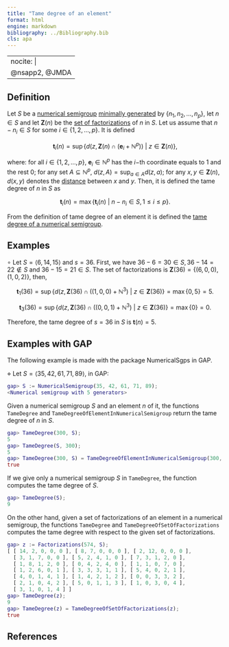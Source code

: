 ```yaml
---
title: "Tame degree of an element"
format: html
engine: markdown
bibliography: ../Bibliography.bib
cls: apa
---
```


---
nocite: |
  @nsapp2, @JMDA
---

## Definition

Let $S$ be a [numerical semigroup](../Basic-concepts/Numerical-semigroup.qmd) [minimally generated](../Basic-concepts/Minimal-set-of-generators.qmd) by $\{n_1, n_2, \ldots, n_p\}$, let $n \in S$ and let $\mathbf{Z}(n)$ be the [set of factorizations](../Presentations-NS/Set-of-factorizations.qmd) of $n$ in $S$. Let us assume that $n - n_i \in S$ for some $i \in \{1, 2, \ldots, p\}$. It is defined

$$
\mathbf{t}_i(n) = \sup \{ d(z, \mathbf{Z}(n) \cap (\mathbf{e}_i + \mathbb{N}^p)) ~ | ~ z \in \mathbf{Z}(n) \},
$$

where: for all $i \in \{1, 2, \ldots, p\}$, $\mathbf{e}_i \in \mathbb{N}^p$ has the $i-$th coordinate equals to $1$ and the rest $0$; for any set $A \subseteq \mathbb{N}^p$, $d(z, A) = \sup_{a \in A} d(z, a)$; for any $x, y \in \mathbf{Z}(n)$, $d(x,y)$ denotes the [distance](Distance-factorizations.qmd) between $x$ and $y$. Then, it is defined the tame degree of $n$ in $S$ as

$$
\mathbf{t}_i(n) = \max \{ \mathbf{t}_i(n) ~ | ~ n - n_i \in S, 1 \le i \le p\}.
$$

From the definition of tame degree of an element it is defined the [tame degree of a numerical semigroup](Tame-degree-of-a-numerical-semigroup.qmd).

## Examples

$\circ$ Let $S = \langle 6, 14, 15 \rangle$ and $s = 36$. First, we have $36 - 6 = 30 \in S, 36 - 14 = 22 \not \in S$ and $36 - 15 = 21 \in S$. The set of factorizations is $\mathbf{Z}(36) = \{(6,0,0), (1,0,2)\}$, then,

$$
\mathbf{t}_1(36) = \sup \{ d(z, \mathbf{Z}(36) \cap ((1,0,0) + \mathbb{N}^3) ~ | ~ z \in \mathbf{Z}(36) \} = \max \{0, 5\} = 5.
$$

$$
\mathbf{t}_3(36) = \sup \{ d(z, \mathbf{Z}(36) \cap ((0, 0, 1) + \mathbb{N}^3) ~ | ~ z \in \mathbf{Z}(36) \} = \max \{0\} = 0.
$$

Therefore, the tame degree of $s = 36$ in $S$ is $\mathbf{t}(n) = 5$.

## Examples with GAP

The following example is made with the package NumericalSgps in GAP.

$\diamond$ Let $S = \langle 35, 42, 61, 71, 89 \rangle$, in GAP:

``` gap
gap> S := NumericalSemigroup(35, 42, 61, 71, 89);
<Numerical semigroup with 5 generators>
```

Given a numerical semigroup $S$ and an element $n$ of it, the functions `TameDegree` and `TameDegreeOfElementInNumericalSemigroup` return the tame degree of $n$ in $S$.

``` gap
gap> TameDegree(300, S);
5
gap> TameDegree(S, 300);
5
gap> TameDegree(300, S) = TameDegreeOfElementInNumericalSemigroup(300, S);
true
```

If we give only a numerical semigroup $S$ in `TameDegree`, the function computes the tame degree of $S$.

``` gap
gap> TameDegree(S);
9
```

On the other hand, given a set of factorizations of an element in a numerical semigroup, the functions `TameDegree` and `TameDegreeOfSetOfFactorizations` computes the tame degree with respect to the given set of factorizations.

``` gap
gap> z := Factorizations(574, S);
[ [ 14, 2, 0, 0, 0 ], [ 8, 7, 0, 0, 0 ], [ 2, 12, 0, 0, 0 ],
  [ 3, 1, 7, 0, 0 ], [ 5, 2, 4, 1, 0 ], [ 7, 3, 1, 2, 0 ],
  [ 1, 8, 1, 2, 0 ], [ 0, 4, 2, 4, 0 ], [ 1, 1, 0, 7, 0 ],
  [ 1, 2, 6, 0, 1 ], [ 3, 3, 3, 1, 1 ], [ 5, 4, 0, 2, 1 ],
  [ 4, 0, 1, 4, 1 ], [ 1, 4, 2, 1, 2 ], [ 0, 0, 3, 3, 2 ],
  [ 2, 1, 0, 4, 2 ], [ 5, 0, 1, 1, 3 ], [ 1, 0, 3, 0, 4 ],
  [ 3, 1, 0, 1, 4 ] ]
gap> TameDegree(z);
9
gap> TameDegree(z) = TameDegreeOfSetOfFactorizations(z);
true
```

## References

::: {#refs}

:::